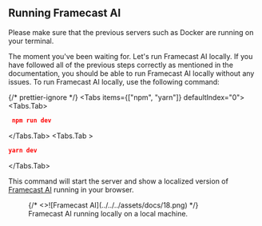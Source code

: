 ## Running Framecast AI


<Callout type="warning">
  Please make sure that the previous servers such as Docker are running on your
  terminal.
</Callout>

The moment you've been waiting for. Let's run Framecast AI locally. If you have followed all of the previous steps
correctly as mentioned in the documentation, you should be able to run Framecast AI locally without any issues. To run
Framecast AI locally, use the following command:


{/* prettier-ignore */}
<Tabs items={["npm", "yarn"]} defaultIndex="0">
  <Tabs.Tab>
  ```json filename="Terminal" copy
   npm run dev
   ```
   </Tabs.Tab>
  <Tabs.Tab >
   ```json filename="Terminal" copy
   yarn dev
   ```
  </Tabs.Tab>
</Tabs>

This command will start the server and show a localized version of [Framecast AI](http://localhost:3000) running
in your browser.

<figure>
  {/* <>![Framecast AI](../../../assets/docs/18.png)</> */}
  <figcaption>Framecast AI running locally on a local machine.</figcaption>
</figure>
